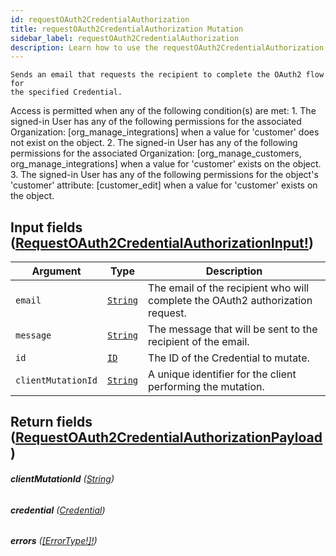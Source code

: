 ```yaml
---
id: requestOAuth2CredentialAuthorization
title: requestOAuth2CredentialAuthorization Mutation
sidebar_label: requestOAuth2CredentialAuthorization
description: Learn how to use the requestOAuth2CredentialAuthorization Mutation for Builder's API.
---
```


    Sends an email that requests the recipient to complete the OAuth2 flow for
    the specified Credential.

Access is permitted when any of the following condition(s) are met: 1. The signed-in User has any of the following permissions for the associated Organization: [org_manage_integrations] when a value for 'customer' does not exist on the object. 2. The signed-in User has any of the following permissions for the associated Organization: [org_manage_customers, org_manage_integrations] when a value for 'customer' exists on the object. 3. The signed-in User has any of the following permissions for the object's 'customer' attribute: [customer_edit] when a value for 'customer' exists on the object.

## Input fields ([RequestOAuth2CredentialAuthorizationInput!](/composer/builder/api/schema/input_object/RequestOAuth2CredentialAuthorizationInput.mdx))

| Argument           | Type                                     | Description                                                                    |
| ------------------ | ---------------------------------------- | ------------------------------------------------------------------------------ |
| `email`            | [`String`](/composer/builder/api/schema/scalar/String.mdx) | The email of the recipient who will complete the OAuth2 authorization request. |
| `message`          | [`String`](/composer/builder/api/schema/scalar/String.mdx) | The message that will be sent to the recipient of the email.                   |
| `id`               | [`ID`](/composer/builder/api/schema/scalar/ID.mdx)         | The ID of the Credential to mutate.                                            |
| `clientMutationId` | [`String`](/composer/builder/api/schema/scalar/String.mdx) | A unique identifier for the client performing the mutation.                    |

## Return fields ([RequestOAuth2CredentialAuthorizationPayload](/composer/builder/api/schema/object/RequestOAuth2CredentialAuthorizationPayload.mdx))

###### <b>clientMutationId</b> ([String](/composer/builder/api/schema/scalar/String.mdx))

###### <b>credential</b> ([Credential](/composer/builder/api/schema/object/Credential.mdx))

###### <b>errors</b> ([[ErrorType!]!](/composer/builder/api/schema/object/ErrorType.mdx))
